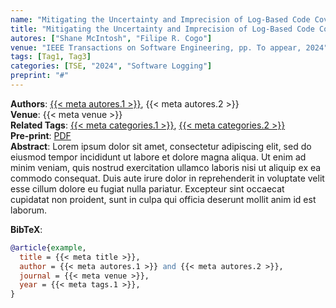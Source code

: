 ```yaml
---
name: "Mitigating the Uncertainty and Imprecision of Log-Based Code Coverage Without Requiring Additional Logging Statements"
title: "Mitigating the Uncertainty and Imprecision of Log-Based Code Coverage Without Requiring Additional Logging Statements"
autores: ["Shane McIntosh", "Filipe R. Cogo"]
venue: "IEEE Transactions on Software Engineering, pp. To appear, 2024"
tags: [Tag1, Tag3]
categories: [TSE, "2024", "Software Logging"]
preprint: "#"
---
```


**Authors**: [{{< meta autores.1 >}}](../members/shane.qmd), {{< meta autores.2 >}}   
**Venue**: {{< meta venue >}}   
**Related Tags**: [{{< meta categories.1 >}}](../list.qmd#category=Tag1), [{{< meta categories.2 >}}](../list.qmd#category=Tag3)  
**Pre-print**: [PDF](#)  
**Abstract**: Lorem ipsum dolor sit amet, consectetur adipiscing elit, sed do eiusmod tempor incididunt ut labore et dolore magna aliqua. Ut enim ad minim veniam, quis nostrud exercitation ullamco laboris nisi ut aliquip ex ea commodo consequat. Duis aute irure dolor in reprehenderit in voluptate velit esse cillum dolore eu fugiat nulla pariatur. Excepteur sint occaecat cupidatat non proident, sunt in culpa qui officia deserunt mollit anim id est laborum.   

**BibTeX**:
```bibtex
@article{example,
  title = {{< meta title >}},
  author = {{< meta autores.1 >}} and {{< meta autores.2 >}},
  journal = {{< meta venue >}},
  year = {{< meta tags.1 >}},
}
```